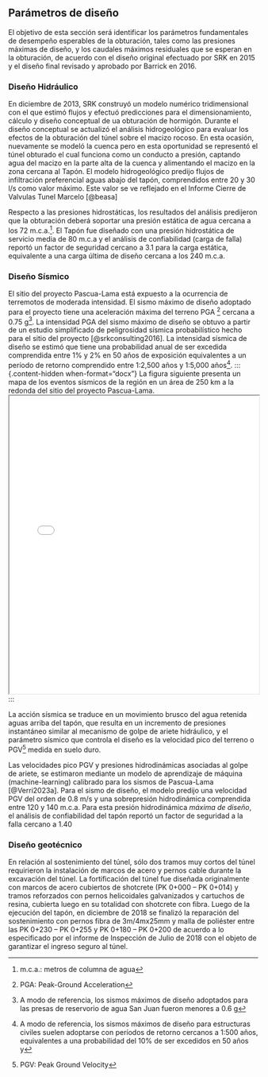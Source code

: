 
## Parámetros de diseño {#sec-ANT}

El objetivo de esta sección será identificar los parámetros fundamentales de desempeño esperables de la obturación, tales como las presiones máximas de diseño, y los caudales máximos residuales que se esperan en la obturación, de acuerdo con el diseño original efectuado por SRK en 2015 y el diseño final revisado y aprobado por Barrick en 2016.

### Diseño Hidráulico

En diciembre de 2013, SRK construyó un modelo numérico tridimensional con el que estimó flujos y efectuó predicciones para el dimensionamiento, cálculo y diseño conceptual de ua obturación de hormigón. Durante el diseño conceptual se actualizó el análisis hidrogeológico para evaluar los efectos de la obturación del túnel sobre el macizo rocoso. En esta ocasión, nuevamente se modeló la cuenca pero en esta oportunidad se representó el túnel obturado el cual funciona como un conducto a presión, captando agua del macizo en la parte alta de la cuenca y alimentando el macizo en la zona cercana al Tapón. El modelo hidrogeológico predijo flujos de infiltración preferencial aguas abajo del tapón, comprendidos entre 20 y 30 l/s como valor máximo. Este valor se ve reflejado en el Informe Cierre de Valvulas Tunel Marcelo [@beasa] 

Respecto a las presiones hidrostáticas, los resultados del análisis predijeron que la obturación deberá soportar una presión estática de agua cercana a los 72 m.c.a.[^2]. El Tapón fue diseñado con una presión hidrostática de servicio media de 80 m.c.a y el análisis de confiabilidad (carga de falla) reportó un factor de seguridad cercano a 3.1 para la carga estática, equivalente a una carga última de diseño cercana a los 240 m.c.a.

[^2]: m.c.a.: metros de columna de agua

### Diseño Sísmico

El sitio del proyecto Pascua-Lama está expuesto a la ocurrencia de terremotos de moderada intensidad. El sismo máximo de diseño adoptado para el proyecto tiene una aceleración máxima del terreno PGA [^3] cercana a 0.75 g[^4]. La intensidad PGA del sismo máximo de diseño se obtuvo a partir de un estudio simplificado de peligrosidad sísmica probabilístico hecho para el sitio del proyecto [@srkconsulting2016]. La intensidad sísmica de diseño se estimó que tiene una probabilidad anual de ser excedida comprendida entre 1% y 2% en 50 años de exposición equivalentes a un período de retorno comprendido entre 1:2,500 años y 1:5,000 años[^5].
::: {.content-hidden when-format=“docx”}
La figura siguiente presenta un mapa de los eventos sísmicos de la región en un área de 250 km a la redonda del sitio del proyecto Pascua-Lama. 
<iframe src="html/Barrick_Folium_InteractiveMap_V10.html" width="100%" height="600px"></iframe>
:::


[^3]: PGA: Peak-Ground Acceleration

[^4]: A modo de referencia, los sismos máximos de diseño adoptados para las presas de reservorio de agua San Juan fueron menores a 0.6 g

[^5]: A modo de referencia, los sismos máximos de diseño para estructuras civiles suelen adoptarse con períodos de retorno cercanos a 1:500 años, equivalentes a una probabilidad del 10% de ser excedidos en 50 años y

La acción sísmica se traduce en un movimiento brusco del agua retenida aguas arriba del tapón, que resulta en un incremento de presiones instantáneo similar al mecanismo de golpe de ariete hidráulico, y el parámetro sísmico que controla el diseño es la velocidad pico del terreno o PGV[^6] medida en suelo duro.

[^6]: PGV: Peak Ground Velocity

Las velocidades pico PGV y presiones hidrodinámicas asociadas al golpe de ariete, se estimaron mediante un modelo de aprendizaje de máquina (machine-learning) calibrado para los sismos de Pascua-Lama [@Verri2023a]. Para el sismo de diseño, el modelo predijo una velocidad PGV del orden de 0.8 m/s y una sobrepresión hidrodinámica comprendida entre 120 y 140 m.c.a. Para esta presión hidrodinámica *máxima de diseño*, el análisis de confiabilidad del tapón reportó un factor de seguridad a la falla cercano a 1.40




### Diseño geotécnico

En relación al sostenimiento del túnel, sólo dos tramos muy cortos del túnel requirieron la instalación de marcos de acero y pernos cable durante la excavación del túnel. La fortificación del túnel fue diseñada originalmente con marcos de acero cubiertos de shotcrete (PK 0+000 – PK 0+014) y tramos reforzados con pernos helicoidales galvanizados y cartuchos de resina, cubierta luego en su totalidad con shotcrete con fibra. Luego de la ejecución del tapón, en diciembre de 2018 se finalizó la reparación del sostenimiento con pernos fibra de 3m/4mx25mm y malla de poliéster entre las PK 0+230 – PK 0+255 y PK 0+180 – PK 0+200 de acuerdo a lo especificado por el informe de Inspección de Julio de 2018 con el objeto de garantizar el ingreso seguro al túnel.
